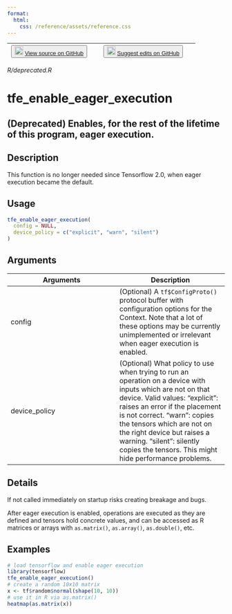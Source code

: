 ```yaml
---
format:
  html:
    css: /reference/assets/reference.css
---
```


| <button class="button"> ![](/reference/assets/GitHub-Mark-32px.png){width="20"} [View source on GitHub](https://github.com/rstudio/tensorflow//blob/main/R/deprecated.R) </button> | <button class="button"> ![](/reference/assets/GitHub-Mark-32px.png){width="20"} [Suggest edits on GitHub](https://github.com/rstudio/tensorflow//edit/main/R/deprecated.R) </button> |
|:------------------------------:|:--------------------------------------:|

*R/deprecated.R*

# tfe_enable_eager_execution

## (Deprecated) Enables, for the rest of the lifetime of this program, eager execution.

## Description
This function is no longer needed since Tensorflow 2.0, when eager execution became the default. 


## Usage
```r
tfe_enable_eager_execution( 
  config = NULL, 
  device_policy = c("explicit", "warn", "silent") 
) 
```

## Arguments
|Arguments|Description|
|---|---|
| config | (Optional) A `tf$ConfigProto()` protocol buffer with configuration options for the Context. Note that a lot of these options may be currently unimplemented or irrelevant when eager execution is enabled. |
| device_policy | (Optional) What policy to use when trying to run an operation on a device with inputs which are not on that device. Valid values: "explicit": raises an error if the placement is not correct. "warn": copies the tensors which are not on the right device but raises a warning. "silent": silently copies the tensors. This might hide performance problems. |

## Details

If not called immediately on startup risks creating breakage and bugs. 

After eager execution is enabled, operations are executed as they are defined and tensors hold concrete values, and can be accessed as R matrices or arrays with `as.matrix()`, `as.array()`, `as.double()`, etc. 




## Examples
```r
# load tensorflow and enable eager execution 
library(tensorflow) 
tfe_enable_eager_execution() 
# create a random 10x10 matrix 
x <- tf$random$normal(shape(10, 10)) 
# use it in R via as.matrix() 
heatmap(as.matrix(x)) 
```


